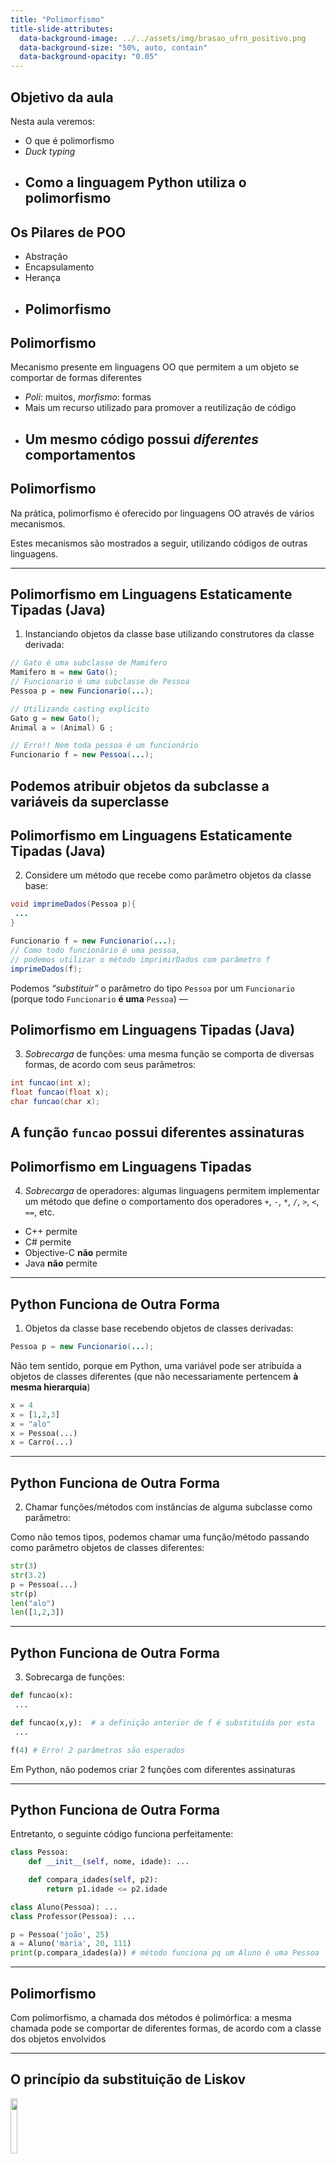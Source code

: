 ```yaml
---
title: "Polimorfismo"
title-slide-attributes:
  data-background-image: ../../assets/img/brasao_ufrn_positivo.png
  data-background-size: "50%, auto, contain"
  data-background-opacity: "0.05"
---
```


## Objetivo da aula

Nesta aula veremos: 

- O que é polimorfismo
- *Duck typing*
- Como a linguagem Python utiliza o polimorfismo
---

## Os Pilares de POO

- Abstração
- Encapsulamento
- Herança
- __Polimorfismo__
---

## Polimorfismo

::: {.callout-note appearance="simple"}

Mecanismo presente em linguagens OO que permitem a um objeto se comportar de
formas diferentes

:::

- _Poli_: muitos, _morfismo_: formas
- Mais um recurso utilizado para promover a reutilização de código
- Um mesmo código possui _diferentes_ comportamentos
---

## Polimorfismo

Na prática, polimorfismo é oferecido por linguagens OO
através de vários mecanismos.

Estes mecanismos são mostrados a seguir, utilizando códigos
de outras linguagens.

---

## Polimorfismo em Linguagens Estaticamente Tipadas (Java)

1. Instanciando objetos da classe base utilizando construtores da classe derivada:

```java
// Gato é uma subclasse de Mamifero
Mamifero m = new Gato(); 
// Funcionario é uma subclasse de Pessoa
Pessoa p = new Funcionario(...); 

// Utilizando casting explicito
Gato g = new Gato();
Animal a = (Animal) G ;

// Erro!! Nem toda pessoa é um funcionário
Funcionario f = new Pessoa(...); 
```

Podemos atribuir objetos da subclasse a variáveis da superclasse
---

## Polimorfismo em Linguagens Estaticamente Tipadas (Java)

2. Considere um método que recebe como parâmetro objetos da classe base:

```java
void imprimeDados(Pessoa p){
 ...
}

Funcionario f = new Funcionario(...);
// Como todo funcionário é uma pessoa,
// podemos utilizar o método imprimirDados com parâmetro f
imprimeDados(f); 
```

Podemos _"substituir"_ o parâmetro do tipo `Pessoa` por um `Funcionario`
(porque todo `Funcionario` __é uma__ `Pessoa`)
---

## Polimorfismo em Linguagens Tipadas (Java)

3. _Sobrecarga_ de funções: uma mesma função se comporta de diversas
   formas, de acordo com seus parâmetros:

```java
int funcao(int x);
float funcao(float x);
char funcao(char x);
```

A função `funcao` possui diferentes __assinaturas__
---

## Polimorfismo em Linguagens Tipadas

4. _Sobrecarga_ de operadores: algumas linguagens
   permitem implementar um método que define o comportamento
   dos operadores `+`, `-`, `*`, `/`, `>`, `<`, `==`, etc.

- C++ permite
- C# permite
- Objective-C **não** permite
- Java **não** permite

---

## Python Funciona de Outra Forma

1. Objetos da classe base recebendo objetos de classes derivadas:

```java
Pessoa p = new Funcionario(...); 
```

Não tem sentido, porque em Python,
uma variável pode ser atribuída a objetos de classes
diferentes (que não necessariamente pertencem __à mesma hierarquia__) 

```python 
x = 4 
x = [1,2,3]
x = "alo" 
x = Pessoa(...) 
x = Carro(...) 
```
---

## Python Funciona de Outra Forma

2. Chamar funções/métodos com instâncias de alguma subclasse
   como parâmetro:

Como não temos tipos, podemos chamar uma função/método passando
como parâmetro objetos de classes diferentes:

```python
str(3)
str(3.2)
p = Pessoa(...)
str(p)
len("alo")
len([1,2,3])
```
---

## Python Funciona de Outra Forma

3. Sobrecarga de funções: 

```python
def funcao(x):
 ...

def funcao(x,y):  # a definição anterior de f é substituída por esta
 ...

f(4) # Erro! 2 parâmetros são esperados
```

Em Python, não podemos criar 2 funções com 
diferentes assinaturas

---

## Python Funciona de Outra Forma

Entretanto, o seguinte código funciona
perfeitamente:

```python
class Pessoa:
    def __init__(self, nome, idade): ...

    def compara_idades(self, p2):
        return p1.idade <= p2.idade

class Aluno(Pessoa): ...
class Professor(Pessoa): ...

p = Pessoa('joão', 25)
a = Aluno('maria', 20, 111) 
print(p.compara_idades(a)) # método funciona pq um Aluno é uma Pessoa
```
---

## Polimorfismo

Com polimorfismo, a chamada dos métodos é
polimórfica: a mesma chamada pode se comportar
de diferentes formas, de acordo com a classe
dos objetos envolvidos

---

## O princípio da substituição de Liskov {.nostretch}

![](Barbara.jpg){width=15% fig-align="center"}

Barbara Liskov, cientista da computação estadunidense conhecida por criar o
_Princípio de Substituição de Liskov_, por ser uma das primeiras mulheres a
obter um PhD em Ciência da Computação nos Estados Unidos e pelas suas
contribuições que levaram ao desenvolvimento de POO
([Wikipedia](https://pt.wikipedia.org/wiki/Barbara_Liskov)) 

---

## O princípio da substituição de  Liskov

- *Uma classe base deve poder ser substituída pela sua classe derivada*
- Considere o método `q(x)`. Se `q` pode ser utilizado com objetos da
  superclasse T, então `q` deve poder também ser chamado com um objeto de
  uma subclasse `S` derivada de `T`
---

## Polimorfismo em Python

Python implementa todas as funcionalidades
apresentadas até então seguindo um conceito
chamado como _duck typing_

---

## Duck Typing

::: {.callout-note appearance="simple"}

Quando eu vejo um pássaro que anda como pato, nada como um pato
e grasna como pato, então pra mim este pássaro é um pato

:::

- Princípio utilizado como base da linguagem Python
- Lembre-se que Python possui tipagem dinâmica: o tipo dos objetos
  só pode ser determinado na execução  do programa
---

## Duck Typing

Forma de tipagem que está mais interessada no que o objeto possui como
atributos/métodos do que se ele é de uma determinada classe

Exemplos de uso de *Duck typing*:

- Quando usamos `print(a)`: não interessa a classe de `a`,
  o objeto vai ser impresso (e o método ```__str__``` é chamado)
- Quando usamos `a.liga()`: não interessa se o objeto `a` é
  da classe `Motor` ou da classe `Lampada`. A chamada irá ter
  sucesso ser o objeto possuir o método `liga`
---

## Python Funciona de Outra Forma

4. _Sobrecarga_ de operadores: 

Python suporta através da implementação
de métodos mágicos.

---

## Jupyter Notebook

[11-polimorfismo](11-Polimorfismo.ipynb)
